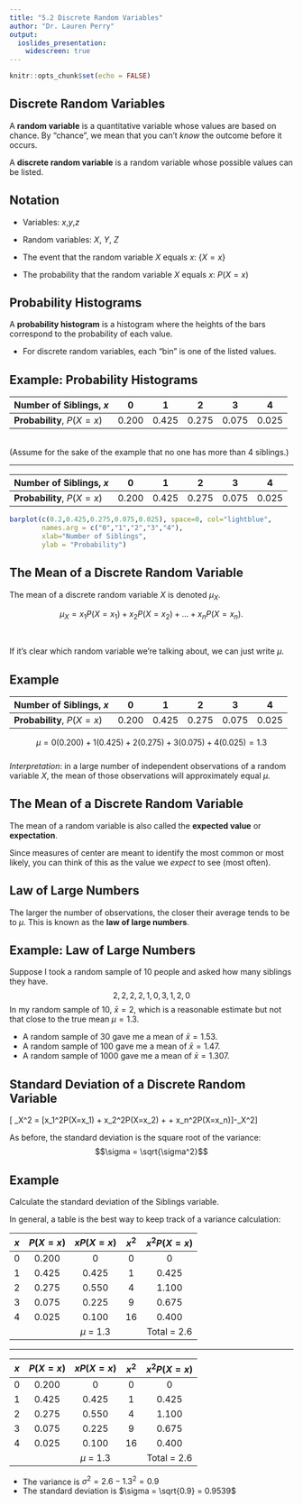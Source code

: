 ---
title: "5.2 Discrete Random Variables"
author: "Dr. Lauren Perry"
output:
  ioslides_presentation: 
    widescreen: true
---

```{r setup, include=FALSE}
knitr::opts_chunk$set(echo = FALSE)
```

## Discrete Random Variables

A **random variable** is a quantitative variable whose values are based on chance. By "chance", we mean that you can't *know* the outcome before it occurs. 

A **discrete random variable** is a random variable whose possible values can be listed. 

## Notation

- Variables: $x$,$y$,$z$


- Random variables: $X$, $Y$, $Z$


- The event that the random variable $X$ equals $x$: $\{X=x\}$


- The probability that the random variable $X$ equals $x$: $P(X=x)$ 

## Probability Histograms

A **probability histogram** is a histogram where the heights of the bars correspond to the probability of each value. 

- For discrete random variables, each "bin" is one of the listed values. 

## Example: Probability Histograms

| Number of Siblings, $x$ | 0 | 1 | 2 | 3 | 4 |
| :- | :-: | :-: | :-: | :-: | :-: | 
| **Probability**, $P(X=x)$ | 0.200 | 0.425 | 0.275 | 0.075 | 0.025 | 

<br>
(Assume for the sake of the example that no one has more than 4 siblings.)

***
| Number of Siblings, $x$ | 0 | 1 | 2 | 3 | 4 |
| :- | :-: | :-: | :-: | :-: | :-: | 
| **Probability**, $P(X=x)$ | 0.200 | 0.425 | 0.275 | 0.075 | 0.025 | 

```{r}
barplot(c(0.2,0.425,0.275,0.075,0.025), space=0, col="lightblue",
        names.arg = c("0","1","2","3","4"),
        xlab="Number of Siblings",
        ylab = "Probability")
```

## The Mean of a Discrete Random Variable

The mean of a discrete random variable $X$ is denoted $\mu_X$. 

$$\mu_X = x_1P(X=x_1) + x_2P(X=x_2) + \dots + x_nP(X=x_n).$$

<br>

If it's clear which random variable we're talking about, we can just write $\mu$.

## Example

| Number of Siblings, $x$ | 0 | 1 | 2 | 3 | 4 |
| :- | :-: | :-: | :-: | :-: | :-: | 
| **Probability**, $P(X=x)$ | 0.200 | 0.425 | 0.275 | 0.075 | 0.025 | 

$$\mu = 0(0.200)+1(0.425)+2(0.275)+3(0.075)+4(0.025)=1.3$$
<br>
*Interpretation*: in a large number of independent observations of a random variable $X$, the mean of those observations will approximately equal $\mu$. 

## The Mean of a Discrete Random Variable

The mean of a random variable is also called the **expected value** or **expectation**. 

Since measures of center are meant to identify the most common or most likely, you can think of this as the value we *expect* to see (most often). 

## Law of Large Numbers

The larger the number of observations, the closer their average tends to be to $\mu$. This is known as the **law of large numbers**. 

## Example: Law of Large Numbers

Suppose I took a random sample of 10 people and asked how many siblings they have. $$2,2,2,2,1,0,3,1,2,0$$ In my random sample of 10, $\bar{x}=2$, which is a reasonable estimate but not that close to the true mean $\mu=1.3$. 

- A random sample of 30 gave me a mean of $\bar{x}=1.53$.
- A random sample of 100 gave me a mean of $\bar{x}=1.47$.
- A random sample of 1000 gave me a mean of $\bar{x}=1.307$.

## Standard Deviation of a Discrete Random Variable

\[ \sigma_X^2 = [x_1^2P(X=x_1) + x_2^2P(X=x_2) + \dots + x_n^2P(X=x_n)]-\mu_X^2\]

As before, the standard deviation is the square root of the variance: $$\sigma = \sqrt{\sigma^2}$$

## Example

Calculate the standard deviation of the Siblings variable. 

In general, a table is the best way to keep track of a variance calculation:
 
| $x$ | $P(X=x)$ | $xP(X=x)$ | $x^2$ | $x^2P(X=x)$ |
| :-: | :-: | :-: | :-: | :-: |
| 0 | 0.200 | 0 | 0 | 0 |
| 1 | 0.425 | 0.425 | 1 | 0.425 | 
| 2 | 0.275 | 0.550 | 4 | 1.100 | 
| 3 | 0.075 | 0.225 | 9 | 0.675 | 
| 4 | 0.025 | 0.100 | 16 | 0.400 | 
|  |  | $\mu$ = 1.3 |  | Total = 2.6 |

***

| $x$ | $P(X=x)$ | $xP(X=x)$ | $x^2$ | $x^2P(X=x)$ |
| :-: | :-: | :-: | :-: | :-: |
| 0 | 0.200 | 0 | 0 | 0 |
| 1 | 0.425 | 0.425 | 1 | 0.425 | 
| 2 | 0.275 | 0.550 | 4 | 1.100 | 
| 3 | 0.075 | 0.225 | 9 | 0.675 | 
| 4 | 0.025 | 0.100 | 16 | 0.400 | 
|  |  | $\mu$ = 1.3 |  | Total = 2.6 |

- The variance is $\sigma^2 = 2.6 - 1.3^2 = 0.9$
- The standard deviation is $\sigma = \sqrt{0.9} = 0.9539$